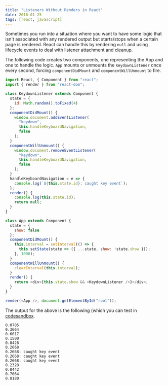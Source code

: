 ```yaml
---
title: "Listeners Without Renders in React"
date: 2018-01-25
tags: [react, javascript]
---
```


Sometimes you run into a situation where you want to have some logic that isn't
associated with any rendered output but starts/stops when a certain page is
rendered. React can handle this by rendering `null` and using lifecycle events
to deal with listener attachment and cleanup.

The following code creates two components, one representing the App and one to
handle the logic. `App` mounts or unmounts the `KeydownListener` once every
second, forcing `componentDidMount` and `componentWillUnmount` to fire.

```javascript
import React, { Component } from "react";
import { render } from "react-dom";

class KeydownListener extends Component {
  state = {
    id: Math.random().toFixed(4)
  };
  componentDidMount() {
    window.document.addEventListener(
      "keydown",
      this.handleKeyboardNavigation,
      false
    );
  }
  componentWillUnmount() {
    window.document.removeEventListener(
      "keydown",
      this.handleKeyboardNavigation,
      false
    );
  }
  handleKeyboardNavigation = e => {
    console.log(`${this.state.id}: caught key event`);
  };
  render() {
    console.log(this.state.id);
    return null;
  }
}

class App extends Component {
  state = {
    show: false
  };
  componentDidMount() {
    this.interval = setInterval(() => {
      this.setState(state => ({ ...state, show: !state.show }));
    }, 1000);
  }
  componentWillUnmount() {
    clearInterval(this.interval);
  }
  render() {
    return <div>{this.state.show && <KeydownListener />}</div>;
  }
}

render(<App />, document.getElementById("root"));
```

The output for the above is the following (which you can test in
[codesandbox](https://codesandbox.io/s/yjz3lpmklx).

```
0.0705
0.3664
0.6017
0.1500
0.8428
0.2668
0.2668: caught key event
0.2668: caught key event
0.2668: caught key event
0.2328
0.8442
0.7064
0.8180
```
